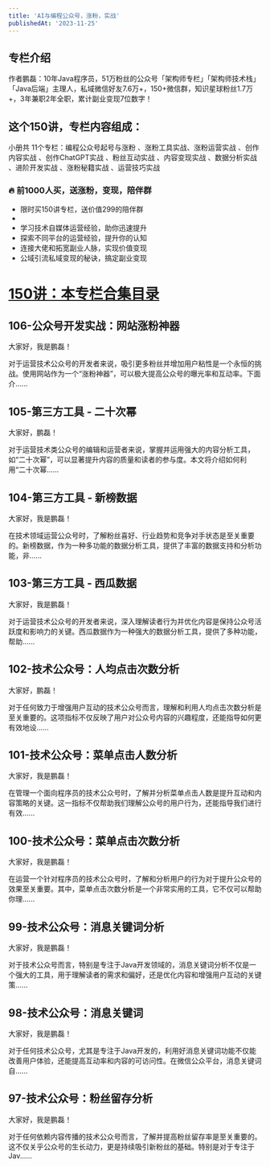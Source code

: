 ```yaml
---
title: 'AI与编程公众号，涨粉，实战'
publishedAt: '2023-11-25'
---
```


## 专栏介绍

作者鹏磊：10年Java程序员，51万粉丝的公众号「架构师专栏」「架构师技术栈」「Java后端」主理人，私域微信好友7.6万+，150+微信群，知识星球粉丝1.7万+，3年兼职2年全职，累计副业变现7位数字！

**这个150讲，专栏内容组成：**
------------------

小册共 11个专栏：编程公众号起号与涨粉 、涨粉工具实战、涨粉运营实战 、创作内容实战 、创作ChatGPT实战 、粉丝互动实战 、内容变现实战 、数据分析实战 、进阶开发实战 、涨粉秘籍实战 、运营技巧实战

### 🔥 前1000人买，送**涨粉，变现，陪伴群**

* 限时买150讲专栏，送价值299的陪伴群
* 
* 学习技术自媒体运营经验，助你迅速提升
* 探索不同平台的运营经验，提升你的认知
* 连接大佬和拓宽副业人脉，实现价值变现
* 公域引流私域变现的秘诀，搞定副业变现

[**150讲：本专栏合集目录**](https://xiaobot.net/post/706638e9-01b0-4576-890e-46f31a7bee9d)
=================================================================================


## 106-公众号开发实战：网站涨粉神器
大家好，我是鹏磊！

对于运营技术公众号的开发者来说，吸引更多粉丝并增加用户粘性是一个永恒的挑战。使用网站作为一个“涨粉神器”，可以极大提高公众号的曝光率和互动率。下面介......

## 105-第三方工具 - 二十次幂
大家好，鹏磊！

对于运营技术类公众号的编辑和运营者来说，掌握并运用强大的内容分析工具，如“二十次幂”，可以显著提升内容的质量和读者的参与度。本文将介绍如何利用“二十次幂......

## 104-第三方工具 - 新榜数据
大家好，我是鹏磊！

在技术领域运营公众号时，了解粉丝喜好、行业趋势和竞争对手状态是至关重要的。新榜数据，作为一种多功能的数据分析工具，提供了丰富的数据支持和分析功能，非......

## 103-第三方工具 - 西瓜数据
大家好，我是鹏磊！

对于运营技术公众号的开发者来说，深入理解读者行为并优化内容是保持公众号活跃度和影响力的关键。西瓜数据作为一种强大的数据分析工具，提供了多种功能，帮助......

## 102-技术公众号：人均点击次数分析
大家好，鹏磊！

对于任何致力于增强用户互动的技术公众号而言，理解和利用人均点击次数分析是至关重要的。这项指标不仅反映了用户对公众号内容的兴趣程度，还能指导如何更有效地设......

## 101-技术公众号：菜单点击人数分析
大家好，我是鹏磊！

在管理一个面向程序员的技术公众号时，了解并分析菜单点击人数是提升互动和内容策略的关键。这一指标不仅帮助我们理解公众号的用户行为，还能指导我们进行有效......

## 100-技术公众号：菜单点击次数分析
大家好，我是鹏磊！

在运营一个针对程序员的技术公众号时，了解和分析用户的行为对于提升公众号的效果至关重要。其中，菜单点击次数分析是一个非常实用的工具，它不仅可以帮助你理......

## 99-技术公众号：消息关键词分析
大家好，我是鹏磊！

对于技术公众号而言，特别是专注于Java开发领域的，消息关键词分析不仅是一个强大的工具，用于理解读者的需求和偏好，还是优化内容和增强用户互动的关键策......

## 98-技术公众号：消息关键词
大家好，我是鹏磊！

对于任何技术公众号，尤其是专注于Java开发的，利用好消息关键词功能不仅能改善用户体验，还能提高互动率和内容的可访问性。在微信公众平台，消息关键词自......

## 97-技术公众号：粉丝留存分析
大家好，我是鹏磊！

对于任何依赖内容传播的技术公众号而言，了解并提高粉丝留存率是至关重要的。这不仅关乎公众号的生长动力，更是持续吸引新粉丝的基础。特别是对于专注于Jav......

